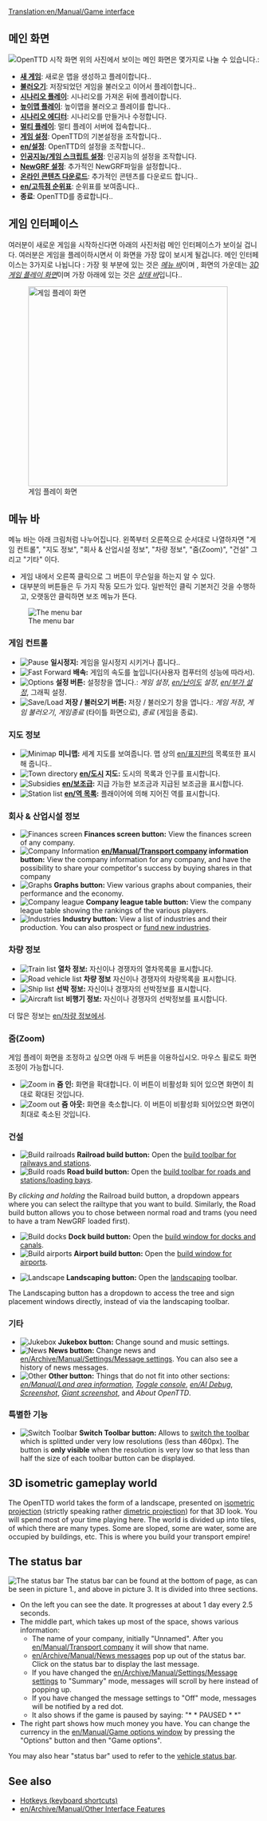 [[Translation:en/Manual/Game interface]]
{{ko/번역|origin= en/Manual/Game interface
|from  = en
|to    = ko
|Percentage = 15
}}

{{ko/Manual/목차}}
== 메인 화면 ==
[[File:ko/Manual/Intro screenKo.jpeg|frame|center|OpenTTD 시작 화면 ]]
위의 사진에서 보이는 메인 화면은 몇가지로 나눌 수 있습니다.:
* '''[[en/Manual/New game|새 게임]]''': 새로운 맵을 생성하고 플레이합니다..
* '''[[en/Archive/Manual/Savegame|불러오기]]''': 저장되었던 게임을 불러오고 이어서 플레이합니다..
* '''[[en/Archive/Manual/Scenario|시나리오 플레이]]''': 시나리오를 가져온 뒤에 플레이합니다.
* '''[[en/Manual/Heightmap|높이맵 플레이]]''': 높이맵을 불러오고 플레이를 합니다..
* '''[[en/Manual/Scenario editor|시나리오 에디터]]''': 시나리오를 만들거나 수정합니다.
* '''[[en/Manual/Multiplayer|멀티 플레이]]''': 멀티 플레이 서버에 접속합니다..
* '''[[en/Manual/Game options window|게임 설정]]''': OpenTTD의 기본설정을 조작합니다..
* '''[[en/설정]]''': OpenTTD의 설정을 조작합니다..
* '''[[en/Manual/AI settings|인공지능/게임 스크립트 설정]]''': 인공지능의 설정을 조작합니다.
* '''[[en/Manual/NewGRF|NewGRF 설정]]''': 추가적인 NewGRF파일을 설정합니다..
* '''[[en/Manual/Online content|온라인 콘텐츠 다운로드]]''': 추가적인 콘텐츠를 다운로드 합니다..
* '''[[en/고득점 순위표]]''': 순위표를 보여줍니다..
* '''종료''': OpenTTD를 종료합니다..

==게임 인터페이스==
여러분이 새로운 게임을 시작하신다면 아래의 사진처럼 메인 인터페이스가 보이실 겁니다. 여러분은 게임을 플레이하시면서 이 화면을 가장 많이 보시게 될겁니다. 메인 인터페이스는 3가지로 나뉩니다 : 가장 윗 부분에 있는 것은  ''[[#the-menu-bar|메뉴 바]]''이며 , 화면의 가운데는 ''[[#3d-isometric-gameplay-world|3D 게임 플레이 화면]]''이며 가장 아래에 있는 것은 ''[[#the-status-bar|상태 바]]''입니다..

[[File:en/Manual/Interface.png|thumb|none|400px|게임 플레이 화면]]

==메뉴 바==
메뉴 바는 아래 크림처럼 나누어집니다. 왼쪽부터 오른쪽으로 순서대로 나열하자면 "게임 컨트롤", "지도 정보", "회사 & 산업시설 정보", "차량 정보", "줌(Zoom)", "건설" 그리고 "기타" 이다.
* 게임 내에서 오른쪽 클릭으로 그 버튼이 무슨일을 하는지 알 수 있다.  
* 대부분의 버튼들은 두 가지 작동 모드가 있다. 일반적인 클릭 기본저긴 것을 수행하고, 오랫동안 클릭하면 보조 메뉴가 뜬다.
[[File:en/Manual/Menu bar.png|none|frame|The menu bar]]

===게임 컨트롤===
*[[File:en/Pause button.png|Pause]] '''일시정지:''' 게임을 일시정지 시키거나 풉니다..
*[[File:en/Fast Forward button.png|Fast Forward]] '''배속:''' 게임의 속도를 높입니다(사용자 컴푸터의 성능에 따라서).
*[[File:en/Options button.png|Options]] '''설정 버튼:''' 설정창을 엽니다.: ''게임 설정'', ''[[en/난이도]] 설정'', ''[[en/부가 설정]]'', 그래픽 설정.
*[[File:en/Save Load button.png|Save/Load]] '''저장 / 불러오기 버튼:''' 저장 / 불러오기 창을 엽니다.: ''게임 저장'', ''게임 불러오기'', ''게임종료'' (타이틀 화면으로), ''종료'' (게임을 종료).

===지도 정보===
*[[File:en/Minimap button.png|Minimap]] '''미니맵:''' 세계 지도를 보여줍니다. 맵 상의 [[en/표지판]]의 목록또한 표시해 줍니다..
*[[File:en/Town directory button.png|Town directory]] '''[[en/도시]] 지도:''' 도시의 목록과 인구를 표시합니다.
*[[File:en/Subsidies button.png|Subsidies]] '''[[en/보조급]]:''' 지급 가능한 보조금과 지급된 보조금을 표시합니다.
*[[File:en/Station list button.png|Station list]] '''[[en/역 목록]]:''' 플래이어에 의해 지어진 역를 표시합니다.

===회사 & 산업시설 정보===
*[[File:en/Finances screen button.png|Finances screen]] '''Finances screen button:''' View the finances screen of any company.
*[[File:en/Company information button.png|Company Information]] '''[[en/Manual/Transport company]] information button:''' View the company information for any company, and have the possibility to share your competitor's success by buying shares in that company
*[[File:en/Graphs button.png|Graphs]] '''Graphs button:''' View various graphs about companies, their performance and the economy.
*[[File:en/Company league table button.png|Company league]] '''Company league table button:''' View the company league table showing the rankings of the various players.
*[[File:en/Industry button.png|Industries]] '''Industry button:''' View a list of industries and their production. You can also prospect or [[en/Manual/Industries#funding-new-industries|fund new industries]].

===차량 정보===
*[[File:en/Train Information button.png|Train list]] '''열차 정보:''' 자신이나 경쟁자의 열차목록을 표시합니다.
*[[File:en/Road Vehicle Information button.png|Road vehicle list]] '''차량 정보''' 자신이나 경쟁자의 차량목록을 표시합니다.
*[[File:en/Ship Information button.png|Ship list]] '''선박 정보:''' 자신이나 경쟁자의 선박정보를 표시합니다.
*[[File:en/Aircraft Information button.png|Aircraft list]] '''비행기 정보:''' 자신이나 경쟁자의 선박정보를 표시합니다.

더 많은 정보는 [[en/차량 정보]]에서.

===줌(Zoom)===
게임 플레이 화면을 조정하고 싶으면 아래 두 버튼을 이용하십시오. 마우스 휠로도 화면 조정이 가능합니다.
*[[File:en/Zoom in button.png|Zoom in]] '''줌 인:''' 화면을 확대합니다. 이 버튼이 비활성화 되어 있으면 화면이 최대로 확대된 것입니다.
*[[File:en/Zoom out button.png|Zoom out]] '''줌 아웃:''' 화면을 축소합니다. 이 버튼이 비활성화 되어있으면 화면이 최대로 축소된 것입니다.

===건설===
*[[File:en/Railroad build button.png|Build railroads]] '''Railroad build button:''' Open the [[en/Manual/Railway construction|build toolbar for railways and stations]].
*[[File:en/Road build button.png|Build roads]] '''Road build button:''' Open the [[en/Manual/Roadway construction|build toolbar for roads and stations/loading bays]].

By ''clicking and holding'' the Railroad build button, a dropdown appears where you can select the railtype that you want to build. Similarly, the Road build button allows you to chose between normal road and trams (you need to have a tram NewGRF loaded first).

*[[File:en/Dock build button.png|Build docks]] '''Dock build button:''' Open the [[en/Manual/Waterway construction|build window for docks and canals]].
*[[File:en/Airport build button.png|Build airports]] '''Airport build button:''' Open the [[en/Manual/Airport construction|build window for airports]].

*[[File:en/Landscaping button.png|Landscape]] '''Landscaping button:''' Open the [[en/Manual/Landscaping|landscaping]] toolbar.

The Landscaping button has a dropdown to access the tree and sign placement windows directly, instead of via the landscaping toolbar.

===기타===
*[[File:en/Sound Music button.png|Jukebox]] '''Jukebox button:''' Change sound and music settings.
*[[File:en/News button.png|News]] '''News button:''' Change news and [[en/Archive/Manual/Settings/Message settings]]. You can also see a history of news messages.
*[[File:en/Other button.png|Other]] '''Other button:''' Things that do not fit into other sections: ''[[en/Manual/Land area information]]'', ''[[en/Manual/Console|Toggle console]]'', ''[[en/AI Debug]]'', ''[[en/Manual/Screenshot|Screenshot]]'', ''[[en/Manual/Screenshot|Giant screenshot]]'', and ''About OpenTTD''.

===특별한 기능===
*[[File:en/Manual/ToggleButton.png|Switch Toolbar]] '''Switch Toolbar button:''' Allows to [[en/Switch toolbar|switch the toolbar]] which is splitted under very low resolutions (less than 460px). The button is '''only visible''' when the resolution is very low so that less than half the size of each toolbar button can be displayed.

==3D isometric gameplay world==
The OpenTTD world takes the form of a landscape, presented on [http://en.wikipedia.org/wiki/Video_games_with_isometric_graphics isometric projection] (strictly speaking rather [http://en.wikipedia.org/wiki/Dimetric_projection#Three_types_of_axonometric_projections dimetric projection]) for that 3D look.  You will spend most of your time playing here.  The world is divided up into tiles, of which there are many types.  Some are sloped, some are water, some are occupied by buildings, etc. This is where you build your transport empire!

==The status bar==
[[File:en/Manual/Status-bar.png|none|frame|The status bar]]
The status bar can be found at the bottom of page, as can be seen in picture 1., and above in picture 3. It is divided into three sections. 
*On the left you can see the date. It progresses at about 1 day every 2.5 seconds.
*The middle part, which takes up most of the space, shows various information:
**The name of your company, initially "Unnamed". After you [[en/Manual/Transport company]] it will show that name. 
**[[en/Archive/Manual/News messages]] pop up out of the status bar. Click on the status bar to display the last message.
**If you have changed the [[en/Archive/Manual/Settings/Message settings]] to "Summary" mode, messages will scroll by here instead of popping up.
**If you have changed the message settings to "Off" mode, messages will be notified by a red dot.
**It also shows if the game is paused by saying: "* * PAUSED * *"
*The right part shows how much money you have. You can change the currency in the [[en/Manual/Game options window]] by pressing the "Options" button and then "Game options".

You may also hear "status bar" used to refer to the [[en/Manual/Status bar|vehicle status bar]].

==See also==
* [[en/Manual/Hotkeys|Hotkeys (keyboard shortcuts)]]
* [[en/Archive/Manual/Other Interface Features]]